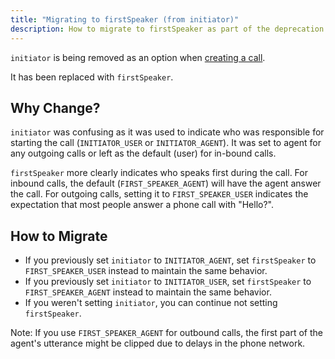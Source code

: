```yaml
---
title: "Migrating to firstSpeaker (from initiator)"
description: How to migrate to firstSpeaker as part of the deprecation of initiator.
---
```


`initiator` is being removed as an option when [creating a call](/api-reference/calls/calls-post).

It has been replaced with `firstSpeaker`.

## Why Change?
`initiator` was confusing as it was used to indicate who was responsible for starting the call (`INITIATOR_USER` or `INITIATOR_AGENT`). It was set to agent for any outgoing calls or left as the default (user) for in-bound calls.

`firstSpeaker` more clearly indicates who speaks first during the call. For inbound calls, the default (`FIRST_SPEAKER_AGENT`) will have the agent answer the call. For outgoing calls, setting it to `FIRST_SPEAKER_USER` indicates the expectation that most people answer a phone call with "Hello?".

## How to Migrate
* If you previously set `initiator` to `INITIATOR_AGENT`, set `firstSpeaker` to `FIRST_SPEAKER_USER` instead to maintain the same behavior.
* If you previously set `initiator` to `INITIATOR_USER`, set `firstSpeaker` to `FIRST_SPEAKER_AGENT` instead to maintain the same behavior.
* If you weren't setting `initiator`, you can continue not setting `firstSpeaker`.

Note: If you use `FIRST_SPEAKER_AGENT` for outbound calls, the first part of the agent's utterance might be clipped due to delays in the phone network.